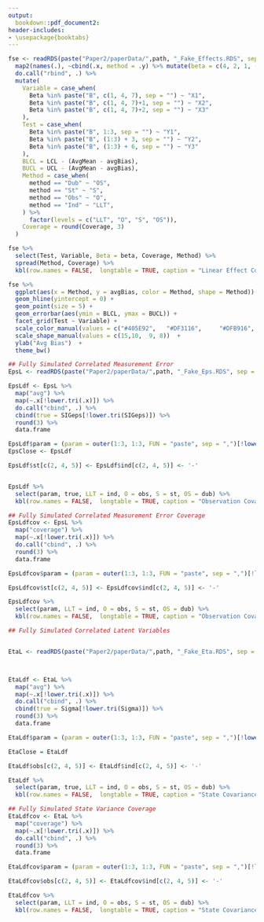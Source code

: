 ```yaml
---
output: 
  bookdown::pdf_document2:
header-includes:
- \usepackage{booktabs}
---
```


```r
fse <- readRDS(paste("Paper2/paperData/",path, "_Fake_Effects.RDS", sep = "")) %>%
  map2(names(.), ~cbind(.x, method = .y) %>% mutate(beta = c(4, 2, 1, -3, 0, 1, 0, 0, 0))) %>%
  do.call("rbind", .) %>%
  mutate(
    Variable = case_when(
      Beta %in% paste("B", c(1, 4, 7), sep = "") ~ "X1",
      Beta %in% paste("B", c(1, 4, 7)+1, sep = "") ~ "X2",
      Beta %in% paste("B", c(1, 4, 7)+2, sep = "") ~ "X3"
    ), 
    Test = case_when(
      Beta %in% paste("B", 1:3, sep = "") ~ "Y1",
      Beta %in% paste("B", (1:3) + 3, sep = "") ~ "Y2",
      Beta %in% paste("B", (1:3) + 6, sep = "") ~ "Y3"
    ),
    BLCL = LCL - (AvgMean - avgBias),
    BUCL = UCL - (AvgMean - avgBias),
    Method = case_when(
      method == "Dub" ~ "OS",
      method == "St" ~ "S",
      method == "Obs" ~ "O",
      method == "Ind" ~ "LLT",
    ) %>%
      factor(levels = c("LLT", "O", "S", "OS")),
    Coverage = round(Coverage, 3)
  )

fse %>%
  select(Test, Variable, Beta = beta, Coverage, Method) %>%
  spread(Method, Coverage) %>%
  kbl(row.names = FALSE,  longtable = TRUE, caption = "Linear Effect Coverage")

```



```r
fse %>%
  ggplot(aes(x = Method, y = avgBias, color = Method, shape = Method)) +
  geom_hline(yintercept = 0) + 
  geom_point(size = 5) +
  geom_errorbar(aes(ymin = BLCL, ymax = BUCL)) +
  facet_grid(Test ~ Variable) +
  scale_color_manual(values = c("#405E92",   "#DF3116",     "#DFB916", "#409247"))  +
  scale_shape_manual(values = c(15,10,  9, 8))  +
  ylab("Avg Bias")  +
  theme_bw()
```





```r
## Fully Simulated Correlated Measurement Error
EpsL <- readRDS(paste("Paper2/paperData/",path, "_Fake_Eps.RDS", sep = ""))

EpsLdf <- EpsL %>%
  map("avg") %>%
  map(~.x[!lower.tri(.x)]) %>%
  do.call("cbind", .) %>%
  cbind(true = SIGeps[!lower.tri(SIGeps)]) %>%
  round(3) %>%
  data.frame

EpsLdf$param = (param = outer(1:3, 1:3, FUN = "paste", sep = ",")[!lower.tri(SIGeps)])
EpsClose <- EpsLdf

EpsLdf$st[c(2, 4, 5)] <- EpsLdf$ind[c(2, 4, 5)] <- '-'


EpsLdf %>%
  select(param, true, LLT = ind, O = obs, S = st, OS = dub) %>%
  kbl(row.names = FALSE,  longtable = TRUE, caption = "Observation Covariance Estimates")


```



```r
## Fully Simulated Correlated Measurement Error Coverage
EpsLdfcov <- EpsL %>%
  map("coverage") %>%
  map(~.x[!lower.tri(.x)]) %>%
  do.call("cbind", .) %>%
  round(3) %>%
  data.frame

EpsLdfcov$param = (param = outer(1:3, 1:3, FUN = "paste", sep = ",")[!lower.tri(SIGeps)])

EpsLdfcov$st[c(2, 4, 5)] <- EpsLdfcov$ind[c(2, 4, 5)] <- '-'

EpsLdfcov %>%
  select(param, LLT = ind, O = obs, S = st, OS = dub) %>%
  kbl(row.names = FALSE,  longtable = TRUE, caption = "Observation Covariance Coverage")


```





```r
## Fully Simulated Correlated Latent Variables


EtaL <- readRDS(paste("Paper2/paperData/",path, "_Fake_Eta.RDS", sep = ""))



EtaLdf <- EtaL %>%
  map("avg") %>%
  map(~.x[!lower.tri(.x)]) %>%
  do.call("cbind", .) %>%
  cbind(true = Sigma[!lower.tri(Sigma)]) %>%
  round(3) %>%
  data.frame

EtaLdf$param = (param = outer(1:3, 1:3, FUN = "paste", sep = ",")[!lower.tri(Sigma)])

EtaClose = EtaLdf

EtaLdf$obs[c(2, 4, 5)] <- EtaLdf$ind[c(2, 4, 5)] <- '-'

EtaLdf %>%
  select(param, true, LLT = ind, O = obs, S = st, OS = dub) %>%
  kbl(row.names = FALSE,  longtable = TRUE, caption = "State Covariance Estimates")


```




```r
## Fully Simulated State Variance Coverage
EtaLdfcov <- EtaL %>%
  map("coverage") %>%
  map(~.x[!lower.tri(.x)]) %>%
  do.call("cbind", .) %>%
  round(3) %>%
  data.frame

EtaLdfcov$param = (param = outer(1:3, 1:3, FUN = "paste", sep = ",")[!lower.tri(SIGeps)])

EtaLdfcov$obs[c(2, 4, 5)] <- EtaLdfcov$ind[c(2, 4, 5)] <- '-'

EtaLdfcov %>%
  select(param, LLT = ind, O = obs, S = st, OS = dub) %>%
  kbl(row.names = FALSE,  longtable = TRUE, caption = "State Covariance Coverage")


```







